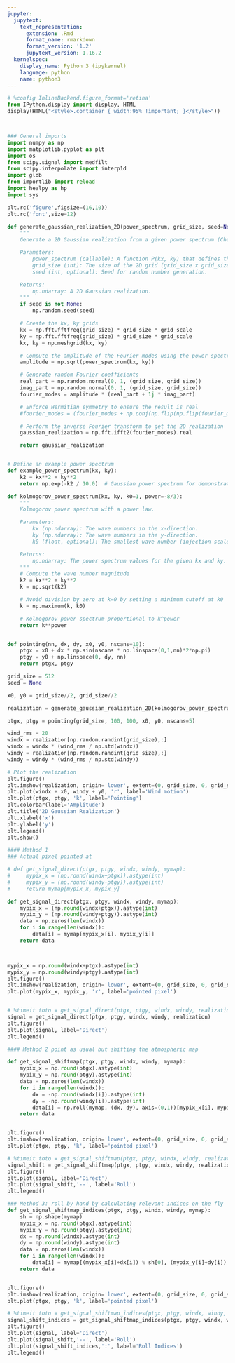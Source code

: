 ```yaml
---
jupyter:
  jupytext:
    text_representation:
      extension: .Rmd
      format_name: rmarkdown
      format_version: '1.2'
      jupytext_version: 1.16.2
  kernelspec:
    display_name: Python 3 (ipykernel)
    language: python
    name: python3
---
```


```python
# %config InlineBackend.figure_format='retina'
from IPython.display import display, HTML
display(HTML("<style>.container { width:95% !important; }</style>"))



### General imports
import numpy as np
import matplotlib.pyplot as plt
import os
from scipy.signal import medfilt
from scipy.interpolate import interp1d
import glob
from importlib import reload
import healpy as hp
import sys

plt.rc('figure',figsize=(16,10))
plt.rc('font',size=12)


```

```python
def generate_gaussian_realization_2D(power_spectrum, grid_size, seed=None, grid_scale=1):
    """
    Generate a 2D Gaussian realization from a given power spectrum (Chat-GPT writtten).

    Parameters:
        power_spectrum (callable): A function P(kx, ky) that defines the power spectrum as a function of kx and ky.
        grid_size (int): The size of the 2D grid (grid_size x grid_size).
        seed (int, optional): Seed for random number generation.

    Returns:
        np.ndarray: A 2D Gaussian realization.
    """
    if seed is not None:
        np.random.seed(seed)

    # Create the kx, ky grids
    kx = np.fft.fftfreq(grid_size) * grid_size * grid_scale
    ky = np.fft.fftfreq(grid_size) * grid_size * grid_scale
    kx, ky = np.meshgrid(kx, ky)

    # Compute the amplitude of the Fourier modes using the power spectrum
    amplitude = np.sqrt(power_spectrum(kx, ky))

    # Generate random Fourier coefficients
    real_part = np.random.normal(0, 1, (grid_size, grid_size))
    imag_part = np.random.normal(0, 1, (grid_size, grid_size))
    fourier_modes = amplitude * (real_part + 1j * imag_part)

    # Enforce Hermitian symmetry to ensure the result is real
    #fourier_modes = (fourier_modes + np.conj(np.flip(np.flip(fourier_modes, axis=0), axis=1))) / 2

    # Perform the inverse Fourier transform to get the 2D realization
    gaussian_realization = np.fft.ifft2(fourier_modes).real

    return gaussian_realization


# Define an example power spectrum
def example_power_spectrum(kx, ky):
    k2 = kx**2 + ky**2
    return np.exp(-k2 / 10.0)  # Gaussian power spectrum for demonstration

def kolmogorov_power_spectrum(kx, ky, k0=1, power=-8/3):
    """
    Kolmogorov power spectrum with a power law.

    Parameters:
        kx (np.ndarray): The wave numbers in the x-direction.
        ky (np.ndarray): The wave numbers in the y-direction.
        k0 (float, optional): The smallest wave number (injection scale) to avoid singularity at k=0. Default is 1.

    Returns:
        np.ndarray: The power spectrum values for the given kx and ky.
    """
    # Compute the wave number magnitude
    k2 = kx**2 + ky**2
    k = np.sqrt(k2)

    # Avoid division by zero at k=0 by setting a minimum cutoff at k0
    k = np.maximum(k, k0)

    # Kolmogorov power spectrum proportional to k^power
    return k**power


def pointing(nn, dx, dy, x0, y0, nscans=10):
    ptgx = x0 + dx * np.sin(nscans * np.linspace(0,1,nn)*2*np.pi)
    ptgy = y0 + np.linspace(0, dy, nn)
    return ptgx, ptgy
```

```python


grid_size = 512
seed = None

x0, y0 = grid_size//2, grid_size//2

realization = generate_gaussian_realization_2D(kolmogorov_power_spectrum, grid_size, seed, grid_scale=1)

ptgx, ptgy = pointing(grid_size, 100, 100, x0, y0, nscans=5)

wind_rms = 20
windx = realization[np.random.randint(grid_size),:]
windx = windx * (wind_rms / np.std(windx))
windy = realization[np.random.randint(grid_size),:]
windy = windy * (wind_rms / np.std(windy))

# Plot the realization
plt.figure()
plt.imshow(realization, origin='lower', extent=(0, grid_size, 0, grid_size), cmap='viridis')
plt.plot(windx + x0, windy + y0, 'r', label='Wind motion')
plt.plot(ptgx, ptgy, 'k', label='Pointing')
plt.colorbar(label='Amplitude')
plt.title('2D Gaussian Realization')
plt.xlabel('x')
plt.ylabel('y')
plt.legend()
plt.show()


```

```python
#### Method 1
### Actual pixel pointed at

# def get_signal_direct(ptgx, ptgy, windx, windy, mymap):
#     mypix_x = (np.round(windx+ptgx)).astype(int)
#     mypix_y = (np.round(windy+ptgy)).astype(int)
#     return mymap[mypix_x, mypix_y]

def get_signal_direct(ptgx, ptgy, windx, windy, mymap):
    mypix_x = (np.round(windx+ptgx)).astype(int)
    mypix_y = (np.round(windy+ptgy)).astype(int)
    data = np.zeros(len(windx))
    for i in range(len(windx)):
        data[i] = mymap[mypix_x[i], mypix_y[i]]
    return data



mypix_x = np.round(windx+ptgx).astype(int)
mypix_y = np.round(windy+ptgy).astype(int)
plt.figure()
plt.imshow(realization, origin='lower', extent=(0, grid_size, 0, grid_size), cmap='viridis')
plt.plot(mypix_x, mypix_y, 'r', label='pointed pixel')


# %timeit toto = get_signal_direct(ptgx, ptgy, windx, windy, realization)
signal = get_signal_direct(ptgx, ptgy, windx, windy, realization)
plt.figure()
plt.plot(signal, label='Direct')
plt.legend()
```

```python
#### Method 2 point as usual but shifting the atmospheric map

def get_signal_shiftmap(ptgx, ptgy, windx, windy, mymap):
    mypix_x = np.round(ptgx).astype(int)
    mypix_y = np.round(ptgy).astype(int)
    data = np.zeros(len(windx))
    for i in range(len(windx)):
        dx = -np.round(windx[i]).astype(int)
        dy = -np.round(windy[i]).astype(int)
        data[i] = np.roll(mymap, (dx, dy), axis=(0,1))[mypix_x[i], mypix_y[i]]
    return data


plt.figure()
plt.imshow(realization, origin='lower', extent=(0, grid_size, 0, grid_size), cmap='viridis')
plt.plot(ptgx, ptgy, 'k', label='pointed pixel')

# %timeit toto = get_signal_shiftmap(ptgx, ptgy, windx, windy, realization)
signal_shift = get_signal_shiftmap(ptgx, ptgy, windx, windy, realization)
plt.figure()
plt.plot(signal, label='Direct')
plt.plot(signal_shift,'--', label='Roll')
plt.legend()
```

```python
### Method 3: roll by hand by calculating relevant indices on the fly
def get_signal_shiftmap_indices(ptgx, ptgy, windx, windy, mymap):
    sh = np.shape(mymap)
    mypix_x = np.round(ptgx).astype(int)
    mypix_y = np.round(ptgy).astype(int)
    dx = np.round(windx).astype(int)
    dy = np.round(windy).astype(int)
    data = np.zeros(len(windx))
    for i in range(len(windx)):
        data[i] = mymap[(mypix_x[i]+dx[i]) % sh[0], (mypix_y[i]+dy[i]) % sh[1] ]
    return data


plt.figure()
plt.imshow(realization, origin='lower', extent=(0, grid_size, 0, grid_size), cmap='viridis')
plt.plot(ptgx, ptgy, 'k', label='pointed pixel')

# %timeit toto = get_signal_shiftmap_indices(ptgx, ptgy, windx, windy, realization)
signal_shift_indices = get_signal_shiftmap_indices(ptgx, ptgy, windx, windy, realization)
plt.figure()
plt.plot(signal, label='Direct')
plt.plot(signal_shift,'--', label='Roll')
plt.plot(signal_shift_indices,':', label='Roll Indices')
plt.legend()
```

```python

```

